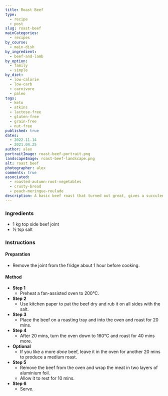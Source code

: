 ```yaml
---
title: Roast Beef
type:
  - recipe
  - post
slug: roast-beef
mainCategories:
  - recipes
by_course:
  - main-dish
by_ingredient:
  - beef-and-lamb
by_option:
  - family
  - simple
by_diet:
  - low-calorie
  - low-carb
  - carnivore
  - paleo
tags:
  - keto
  - atkins
  - lactose-free
  - gluten-free
  - grain-free
  - nut-free
published: true
dates:
  - 2022.11.14
  - 2021.04.25
author: alex
portraitImage: roast-beef-portrait.png
landscapeImage: roast-beef-landscape.png
alt: roast beef
photographer: alex
comments: true
associated:
  - roasted-autumn-root-vegetables
  - crusty-bread
  - peach-meringue-roulade
description: A basic beef roast that turned out great, gives a succulent medium to rare roast for family Sunday dinner.
---
```


<Ingredients>

### Ingredients

- 1 kg top side beef joint
- ½ tsp salt

</Ingredients>

<Instructions>

### Instructions

#### Preparation

- Remove the joint from the fridge about 1 hour before cooking.

#### Method

- **Step 1**
  - Preheat a fan-assisted oven to 200°C.
- **Step 2**
  - Use kitchen paper to pat the beef dry and rub it on all sides with the salt.
- **Step 3**
  - Place the beef on a roasting tray and into the oven and roast for 20 mins.
- **Step 4**
  - After 20 mins, turn the oven down to 160°C and roast for 40 mins more.
- **Optional**
  - If you like a more _done_ beef, leave it in the oven for another 20 mins to produce a medium roast.
- **Step 5**
  - Remove the beef from the oven and wrap the meat in two layers of aluminium foil.
  - Allow it to rest for 10 mins.
- **Step 6**
  - Serve.

</Instructions>
